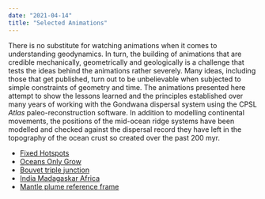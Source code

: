 ```yaml
---
date: "2021-04-14"
title: "Selected Animations"
---
```

There is no substitute for watching animations when it comes to understanding geodynamics. In turn, the building of animations that are credible mechanically, geometrically and geologically is a challenge that tests the ideas behind the animations rather severely. Many ideas, including those that get published, turn out to be unbelievable when subjected to simple constraints of geometry and time.  The animations presented here attempt to show the lessons learned and the principles established over many years of working with the Gondwana dispersal system using the CPSL *Atlas* paleo-reconstruction software. In addition to modelling continental movements, the positions of the mid-ocean ridge systems have been modelled and checked against the dispersal record they have left in the topography of the ocean crust so created over the past 200 myr.

* [Fixed Hotspots](fixed-is-fixed)
* [Oceans Only Grow](/gondwana)
* [Bouvet triple junction](/gondwana)
* [India Madagaskar Africa](/gondwana)
* [Mantle plume reference frame](/gondwana)
